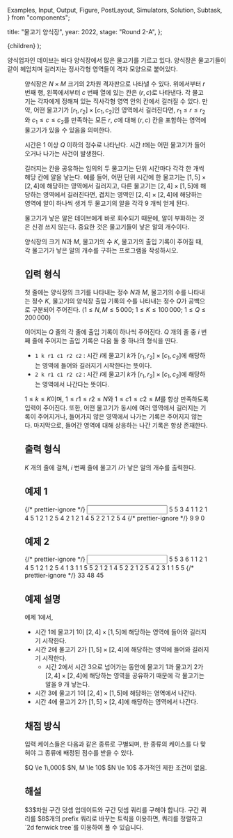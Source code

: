   Examples,
  Input,
  Output,
  Figure,
  PostLayout,
  Simulators,
  Solution,
  Subtask,
} from "components";

  title: "물고기 양식장",
  year: 2022,
  stage: "Round 2-A",
};

  <PostLayout meta={meta}>{children}</PostLayout>
);

양식업자인 데이브는 바다 양식장에서 많은 물고기를 기르고 있다. 
양식장은 물고기들이 같이 헤엄치며 길러지는 정사각형 영역들이
격자 모양으로 붙어있다.

<Figure
  src="/2022/fish1-04c33bc6823b.png"
  width={1000}
/>

양식장은 $N \times M$ 크기의 2차원 격자판으로 나타낼 수 있다.
위에서부터 $r$ 번째 행, 왼쪽에서부터 $c$ 번째 열에 있는
칸은 $(r, c)$로 나타낸다.
각 물고기는 각자에게 정해져 있는 직사각형 영역 안의 칸에서 길러질 수 있다.
만약, 어떤 물고기가 $[r_1, r_2] \times [c_1, c_2]$인 영역에서 길러진다면,
$r_1 \le r \le r_2$와 $c_1 \le c \le c_2$를 만족하는 모든 $r$, $c$에 대해
$(r, c)$ 칸을 포함하는 영역에 물고기가 있을 수 있음을 의미한다.

시간은 $1$ 이상 $Q$ 이하의 정수로 나타난다. 시간 $t$에는 어떤 물고기가
들어오거나 나가는 사건이 발생한다.

길러지는 칸을 공유하는 임의의 두 물고기는
단위 시간마다 각각 한 개씩 해당 칸에 알을 낳는다.
예를 들어, 어떤 단위 시간에 한 물고기는 $[1, 5] \times [2, 4]$에 해당하는 영역에서 길러지고,
다른 물고기는 $[2, 4] \times [1, 5]$에 해당하는 영역에서 길러진다면,
겹치는 영역인 $[2, 4] \times [2, 4]$에 해당하는 영역에 알이 하나씩 생겨
두 물고기의 알을 각각 $9$ 개씩 얻게 된다.

물고기가 낳은 알은 데이브에게 바로 회수되기 때문에,
알이 부화하는 것은 신경 쓰지 않는다.
중요한 것은 물고기들이 낳은 알의 개수이다.

양식장의 크기 $N$과 $M$, 물고기의 수 $K$,
물고기의 출입 기록이 주어질 때,
각 물고기가 낳은 알의 개수를 구하는 프로그램을 작성하시오.

## 입력 형식

첫 줄에는 양식장의 크기를 나타내는 정수 $N$과 $M$,
물고기의 수를 나타내는 정수 $K$,
물고기의 양식장 출입 기록의 수를 나타내는 정수 $Q$가
공백으로 구분되어 주어진다.
($1 \le N, M \le 5\,000$; $1 \le K \le 100\,000$; $1 \le Q \le 200\,000$)

이어지는 $Q$ 줄의 각 줄에 출입 기록이 하나씩 주어진다.
$Q$ 개의 줄 중 $i$ 번째 줄에 주어지는 출입 기록은 다음 둘 중 하나의 형식을 띤다.

- `1 k r1 c1 r2 c2` : 시간 $i$에 물고기 $k$가 $[r_1, r_2] \times [c_1, c_2]$에 해당하는 영역에 들어와 길러지기 시작한다는 뜻이다.
- `2 k r1 c1 r2 c2` : 시간 $i$에 물고기 $k$가 $[r_1, r_2] \times [c_1, c_2]$에 해당하는 영역에서 나간다는 뜻이다.

$1 \le k \le K$이며, $1 \le r1 \le r2 \le N$와 $1 \le c1 \le c2 \le M$를 항상 만족하도록 입력이 주어진다.
또한, 어떤 물고기가 동시에 여러 영역에서 길러지는 기록이 주어지거나,
들어가지 않은 영역에서 나가는 기록은 주어지지 않는다.
마지막으로, 들어간 영역에 대해 상응하는 나간 기록은 항상 존재한다.

## 출력 형식

$K$ 개의 줄에 걸쳐, $i$ 번째 줄에 물고기 $i$가 낳은 알의 개수를 출력한다.

## 예제 1

<Examples>
  {/* prettier-ignore */}
  <Input>
5 5 3 4
1 1 2 1 4 5
1 2 1 2 5 4
2 1 2 1 4 5
2 2 1 2 5 4
  </Input>
  {/* prettier-ignore */}
  <Output>
9
9
0
  </Output>
</Examples>

## 예제 2

<Examples>
  {/* prettier-ignore */}
  <Input>
5 5 3 6
1 1 2 1 4 5
1 2 1 2 5 4
1 3 1 1 5 5
2 1 2 1 4 5
2 2 1 2 5 4
2 3 1 1 5 5
  </Input>
  {/* prettier-ignore */}
  <Output>
33
48
45
  </Output>
</Examples>

## 예제 설명

예제 1에서,
* 시간 $1$에 물고기 $1$이 $[2, 4] \times [1, 5]$에 해당하는 영역에 들어와 길러지기 시작한다.
* 시간 $2$에 물고기 $2$가 $[1, 5] \times [2, 4]$에 해당하는 영역에 들어와 길러지기 시작한다.
  * 시간 $2$에서 시간 $3$으로 넘어가는 동안에 물고기 $1$과 물고기 $2$가 $[2, 4] \times [2, 4]$에 해당하는 영역을 공유하기 때문에 각 물고기는 알을 $9$ 개 낳는다.
* 시간 $3$에 물고기 $1$이 $[2, 4] \times [1, 5]$에 해당하는 영역에서 나간다.
* 시간 $4$에 물고기 $2$가 $[1, 5] \times [2, 4]$에 해당하는 영역에서 나간다.

## 채점 방식

입력 케이스들은 다음과 같은 종류로 구별되며,
한 종류의 케이스를 다 맞혀야 그 종류에 배정된 점수를 받을 수 있다.

<Subtask index={1} score={21}>
  $Q \le 1\,000$
</Subtask>
<Subtask index={2} score={16}>
  $N, M \le 10$
</Subtask>
<Subtask index={3} score={24}>
  $N \le 10$
</Subtask>
<Subtask index={4} score={39}>
  추가적인 제한 조건이 없음.
</Subtask>

## 해설

<Solution>
$3$차원 구간 덧셈 업데이트와 구간 덧셈 쿼리를 구해야 합니다. 구간 쿼리를 $8$개의 prefix 쿼리로 바꾸는 트릭을 
이용하면, 쿼리를 정렬하고 `2d fenwick tree`를 이용하여 풀 수 있습니다.
</Solution>